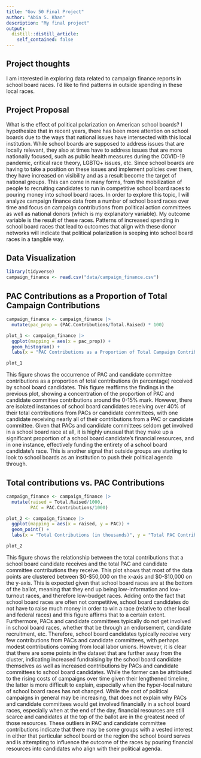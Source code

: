 ```yaml
---
title: "Gov 50 Final Project"
author: "Abia S. Khan"
description: "My final project"
output:
  distill::distill_article:
    self_contained: false
---
```




## Project thoughts

I am interested in exploring data related to campaign finance reports in school board races. I'd like to find patterns in outside spending in these local races.

## Project Proposal

What is the effect of political polarization on American school boards? I hypothesize that in recent years, there has been more attention on school boards due to the ways that national issues have intersected with this local institution. While school boards are supposed to address issues that are locally relevant, they also at times have to address issues that are more nationally focused, such as public health measures during the COVID-19 pandemic, critical race theory, LGBTQ+ issues, etc. Since school boards are having to take a position on these issues and implement policies over them, they have increased on visibility and as a result become the target of national groups. This can come in many forms, from the mobilization of people to recruiting candidates to run in competitive school board races to pouring money into school board races. In order to explore this topic, I will analyze campaign finance data from a number of school board races over time and focus on campaign contributions from political action committees as well as national donors (which is my explanatory variable). My outcome variable is the result of these races. Patterns of increased spending in school board races that lead to outcomes that align with these donor networks will indicate that political polarization is seeping into school board races in a tangible way.

## Data Visualization
```r
library(tidyverse)
campaign_finance <- read.csv("data/campaign_finance.csv")
```


## PAC Contributions as a Proportion of Total Campaign Contributions
```r
campaign_finance <- campaign_finance |>
  mutate(pac_prop = (PAC.Contributions/Total.Raised) * 100)
```

```r
plot_1 <- campaign_finance |>
  ggplot(mapping = aes(x = pac_prop)) +
  geom_histogram() +
  labs(x = "PAC Contributions as a Proportion of Total Campaign Contributions", y = "Frequency", Title = "Frequency of the Proportion of PAC Contributions")
```

```r
plot_1
```

This figure shows the occurrence of PAC and candidate committee contributions as a proportion of total contributions (in percentage) received by school board candidates. This figure reaffirms the findings in the previous plot, showing a concentration of the proportion of PAC and candidate committee contributions around the 0-15% mark.
However, there are isolated instances of school board candidates receiving over 40% of their total contributions from PACs or candidate committees, with one candidate receiving nearly all of their contributions from a PAC or candidate committee. Given that PACs and candidate committees seldom get involved in a school board race at all, it is highly unusual that they make up a significant proportion of a school board candidate’s financial resources, and in one instance, effectively funding the entirety of a school board candidate’s race. This is another signal that outside groups are starting to look to school boards as an institution to push their political agenda through.

## Total contributions vs. PAC Contributions
```r
campaign_finance <- campaign_finance |>
  mutate(raised = Total.Raised/1000,
         PAC = PAC.Contributions/1000)

plot_2 <- campaign_finance |>
  ggplot(mapping = aes(x = raised, y = PAC)) +
  geom_point() +
  labs(x = "Total Contributions (in thousands)", y = "Total PAC Contributions (in thousands")
```

```r
plot_2
```

This figure shows the relationship between the total contributions that a school board candidate receives and the total PAC and candidate committee contributions they receive. This plot shows that most of the data points are clustered between $0-$50,000 on the x-axis and $0-$10,000 on the y-axis. This is expected given that school board races are at the bottom of the ballot, meaning that they end up being low-information and low-turnout races, and therefore low-budget races. Adding onto the fact that school board races are often not competitive, school board candidates do not have to raise much money in order to win a race (relative to other local and federal races) and this figure affirms that to a certain extent. Furthermore, PACs and candidate committees typically do not get involved in school board races, whether that be through an endorsement, candidate recruitment, etc. Therefore, school board candidates typically receive very few contributions from PACs and candidate committees, with perhaps modest contributions coming from local labor unions.
However, it is clear that there are some points in the dataset that are further away from the cluster, indicating increased fundraising by the school board candidate themselves as well as increased contributions by PACs and candidate committees to school board candidates. While the former can be attributed to the rising costs of campaigns over time given their lengthened timeline, the latter is more difficult to explain, especially when the hyper-local nature of school board races has not changed. While the cost of political campaigns in general may be increasing, that does not explain why PACs and candidate committees would get involved financially in a school board races, especially when at the end of the day, financial resources are still scarce and candidates at the top of the ballot are in the greatest need of those resources.
These outliers in PAC and candidate committee contributions indicate that there may be some groups with a vested interest in either that particular school board or the region the school board serves and is attempting to influence the outcome of the races by pouring financial resources into candidates who align with their political agenda.